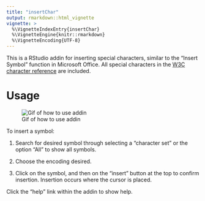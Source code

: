 ```yaml
---
title: "insertChar"
output: rmarkdown::html_vignette
vignette: >
  %\VignetteIndexEntry{insertChar}
  %\VignetteEngine{knitr::rmarkdown}
  %\VignetteEncoding{UTF-8}
---
```


This is a RStudio addin for inserting special characters, similar to the "Insert Symbol" function in Microsoft Office. All special characters in the [W3C character reference](https://dev.w3.org/html5/html-author/charref) are included. 

# Usage

![Gif of how to use addin](preview.gif)

To insert a symbol:

1. Search for desired symbol through selecting a "character set" or the option "All" to show all symbols.

2. Choose the encoding desired.

3. Click on the symbol, and then on the "insert" button at the top to confirm insertion. Insertion occurs where the cursor is placed.

Click the "help" link within the addin to show help. 
